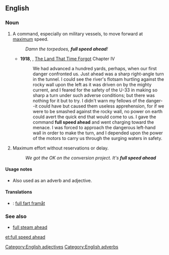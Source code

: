 ==English==

===Noun===
{{infl|en|noun|head=[[full]] [[speed]] [[ahead]]}}

# {{nautical}} A command, especially on military vessels, to move forward at [[maximum]] speed.
#: ''Damn the torpedoes, '''full speed ahead'''!''
#*'''1918''', {{w|Edgar Rice Burroughs}}, [[w:The Land That Time Forgot (novel)|The Land That Time Forgot]] Chapter IV
#*:We had advanced a hundred yards, perhaps, when our first danger confronted us. Just ahead was a sharp right-angle turn in the tunnel. I could see the river's flotsam hurtling against the rocky wall upon the left as it was driven on by the mighty current, and I feared for the safety of the U-33 in making so sharp a turn under such adverse conditions; but there was nothing for it but to try. I didn't warn my fellows of the danger--it could have but caused them useless apprehension, for if we were to be smashed against the rocky wall, no power on earth could avert the quick end that would come to us. I gave the command '''full speed ahead''' and went charging toward the menace. I was forced to approach the dangerous left-hand wall in order to make the turn, and I depended upon the power of the motors to carry us through the surging waters in safety.
# {{idiom}} Maximum effort without reservations or delay.
#: ''We got the OK on the conversion project. It's '''full speed ahead'''''

====Usage notes====
*Also used as an adverb and adjective.

====Translations====
{{trans-top|nautical}}
{{trans-mid}}
{{trans-bottom}}

{{trans-top|idiom, maximum effort}}
{{trans-mid}}
{{trans-bottom}}

{{checktrans-top|}}
* {{ttbc|sv}}: [[full fart framåt]]
{{trans-bottom}}

[[Category:English adjectives]]
[[Category:English adverbs]]

===See also===
* [[full steam ahead]]

[[et:full speed ahead]]